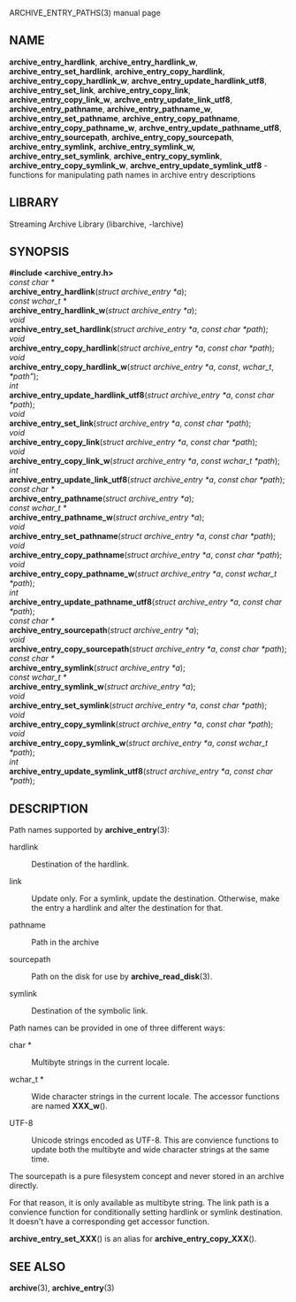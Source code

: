 ARCHIVE_ENTRY_PATHS(3) manual page 
== NAME == 
'''archive_entry_hardlink''', 
'''archive_entry_hardlink_w''', 
'''archive_entry_set_hardlink''', 
'''archive_entry_copy_hardlink''', 
'''archive_entry_copy_hardlink_w''', 
'''archve_entry_update_hardlink_utf8''', 
'''archive_entry_set_link''', 
'''archive_entry_copy_link''', 
'''archive_entry_copy_link_w''', 
'''archve_entry_update_link_utf8''', 
'''archive_entry_pathname''', 
'''archive_entry_pathname_w''', 
'''archive_entry_set_pathname''', 
'''archive_entry_copy_pathname''', 
'''archive_entry_copy_pathname_w''', 
'''archve_entry_update_pathname_utf8''', 
'''archive_entry_sourcepath''', 
'''archive_entry_copy_sourcepath''', 
'''archive_entry_symlink,''' 
'''archive_entry_symlink_w,''' 
'''archive_entry_set_symlink''', 
'''archive_entry_copy_symlink''', 
'''archive_entry_copy_symlink_w''', 
'''archve_entry_update_symlink_utf8''' 
- functions for manipulating path names in archive entry descriptions 
== LIBRARY == 
Streaming Archive Library (libarchive, -larchive) 
== SYNOPSIS == 
'''<nowiki>#include <archive_entry.h></nowiki>''' 
<br> 
''const char *'' 
<br> 
'''archive_entry_hardlink'''(''struct archive_entry *a''); 
<br> 
''const wchar_t *'' 
<br> 
'''archive_entry_hardlink_w'''(''struct archive_entry *a''); 
<br> 
''void'' 
<br> 
'''archive_entry_set_hardlink'''(''struct archive_entry *a'', ''const char *path''); 
<br> 
''void'' 
<br> 
'''archive_entry_copy_hardlink'''(''struct archive_entry *a'', ''const char *path''); 
<br> 
''void'' 
<br> 
'''archive_entry_copy_hardlink_w'''(''struct archive_entry *a '', ''const'', ''wchar_t'', ''*path"''); 
<br> 
''int'' 
<br> 
'''archive_entry_update_hardlink_utf8'''(''struct archive_entry *a'', ''const char *path''); 
<br> 
''void'' 
<br> 
'''archive_entry_set_link'''(''struct archive_entry *a'', ''const char *path''); 
<br> 
''void'' 
<br> 
'''archive_entry_copy_link'''(''struct archive_entry *a'', '' const char *path''); 
<br> 
''void'' 
<br> 
'''archive_entry_copy_link_w'''(''struct archive_entry *a'', '' const wchar_t *path''); 
<br> 
''int'' 
<br> 
'''archive_entry_update_link_utf8'''(''struct archive_entry *a'', '' const char *path''); 
<br> 
''const char *'' 
<br> 
'''archive_entry_pathname'''(''struct archive_entry *a''); 
<br> 
''const wchar_t *'' 
<br> 
'''archive_entry_pathname_w'''(''struct archive_entry *a''); 
<br> 
''void'' 
<br> 
'''archive_entry_set_pathname'''(''struct archive_entry *a'', ''const char *path''); 
<br> 
''void'' 
<br> 
'''archive_entry_copy_pathname'''(''struct archive_entry *a'', ''const char *path''); 
<br> 
''void'' 
<br> 
'''archive_entry_copy_pathname_w'''(''struct archive_entry *a'', ''const wchar_t *path''); 
<br> 
''int'' 
<br> 
'''archive_entry_update_pathname_utf8'''(''struct archive_entry *a'', ''const char *path''); 
<br> 
''const char *'' 
<br> 
'''archive_entry_sourcepath'''(''struct archive_entry *a''); 
<br> 
''void'' 
<br> 
'''archive_entry_copy_sourcepath'''(''struct archive_entry *a'', ''const char *path''); 
<br> 
''const char *'' 
<br> 
'''archive_entry_symlink'''(''struct archive_entry *a''); 
<br> 
''const wchar_t *'' 
<br> 
'''archive_entry_symlink_w'''(''struct archive_entry *a''); 
<br> 
''void'' 
<br> 
'''archive_entry_set_symlink'''(''struct archive_entry *a'', ''const char *path''); 
<br> 
''void'' 
<br> 
'''archive_entry_copy_symlink'''(''struct archive_entry *a'', ''const char *path''); 
<br> 
''void'' 
<br> 
'''archive_entry_copy_symlink_w'''(''struct archive_entry *a'', ''const wchar_t *path''); 
<br> 
''int'' 
<br> 
'''archive_entry_update_symlink_utf8'''(''struct archive_entry *a'', ''const char *path''); 
== DESCRIPTION == 
Path names supported by 
'''archive_entry'''(3): 
<dl> 
<dt>hardlink</dt><dd> 
Destination of the hardlink. 
</dd><dt>link</dt><dd> 
Update only. 
For a symlink, update the destination. 
Otherwise, make the entry a hardlink and alter 
the destination for that. 
</dd><dt>pathname</dt><dd> 
Path in the archive 
</dd><dt>sourcepath</dt><dd> 
Path on the disk for use by 
'''archive_read_disk'''(3). 
</dd><dt>symlink</dt><dd> 
Destination of the symbolic link. 
</dd></dl> 

Path names can be provided in one of three different ways: 
<dl> 
<dt>char *</dt><dd> 
Multibyte strings in the current locale. 
</dd><dt>wchar_t *</dt><dd> 
Wide character strings in the current locale. 
The accessor functions are named 
'''XXX_w'''(). 
</dd><dt>UTF-8</dt><dd> 
Unicode strings encoded as UTF-8. 
This are convience functions to update both the multibyte and wide 
character strings at the same time. 
</dd></dl> 

The sourcepath is a pure filesystem concept and never stored in an 
archive directly. 

For that reason, it is only available as multibyte string. 
The link path is a convience function for conditionally setting 
hardlink or symlink destination. 
It doesn't have a corresponding get accessor function. 

'''archive_entry_set_XXX'''() 
is an alias for  
'''archive_entry_copy_XXX'''(). 
== SEE ALSO == 
'''archive'''(3), 
'''archive_entry'''(3) 
